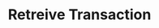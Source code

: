 ---
title: 'Retreive Transaction'
description: 'Retreive Transaction'
openapi: "/openapi/openapi.yaml GET /transactions/{companyId}/{id}"
---